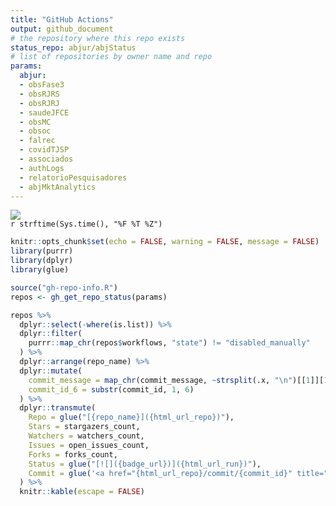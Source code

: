 ```yaml
---
title: "GitHub Actions"
output: github_document
# the repository where this repo exists
status_repo: abjur/abjStatus
# list of repositories by owner name and repo
params:
  abjur:
  - obsFase3
  - obsRJRS
  - obsRJRJ 
  - saudeJFCE
  - obsMC
  - obsoc
  - falrec
  - covidTJSP
  - associados
  - authLogs
  - relatorioPesquisadores
  - abjMktAnalytics
---
```


![](https://github.com/`r rmarkdown::metadata$status_repo`/workflows/Render%20Status/badge.svg)  
`r strftime(Sys.time(), "%F %T %Z")`


```r
knitr::opts_chunk$set(echo = FALSE, warning = FALSE, message = FALSE)
library(purrr)
library(dplyr)
library(glue)
```

```r
source("gh-repo-info.R")
repos <- gh_get_repo_status(params)
```

```r
repos %>% 
  dplyr::select(-where(is.list)) %>%
  dplyr::filter(
    purrr::map_chr(repos$workflows, "state") != "disabled_manually"
  ) %>% 
  dplyr::arrange(repo_name) %>% 
  dplyr::mutate(
    commit_message = map_chr(commit_message, ~strsplit(.x, "\n")[[1]][1]),
    commit_id_6 = substr(commit_id, 1, 6)
  ) %>% 
  dplyr::transmute(
    Repo = glue("[{repo_name}]({html_url_repo})"),
    Stars = stargazers_count,
    Watchers = watchers_count,
    Issues = open_issues_count,
    Forks = forks_count,
    Status = glue("[![]({badge_url})]({html_url_run})"),
    Commit = glue('<a href="{html_url_repo}/commit/{commit_id}" title="{commit_message}">{commit_id_6}</a>')
  ) %>% 
  knitr::kable(escape = FALSE)
```


